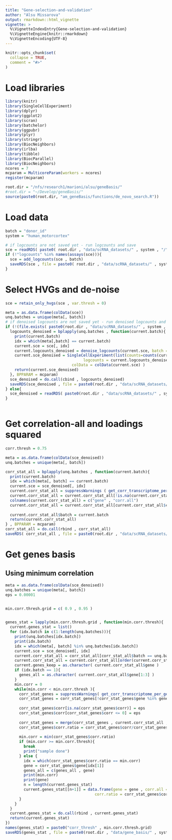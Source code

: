 ```yaml
---
title: "Gene-selection-and-validation"
author: "Alsu Missarova"
output: rmarkdown::html_vignette
vignette: >
  %\VignetteIndexEntry{Gene-selection-and-validation}
  %\VignetteEngine{knitr::rmarkdown}
  %\VignetteEncoding{UTF-8}
---
```


```r
knitr::opts_chunk$set(
  collapse = TRUE,
  comment = "#>"
)
```

# Load libraries

```r

library(knitr)
library(SingleCellExperiment)
library(dplyr)
library(ggplot2)
library(scran)
library(batchelor)
library(ggpubr)
library(plyr)
library(stringr)
library(BiocNeighbors)
library(irlba)
library(tibble)
library(BiocParallel)
library(BiocNeighbors)
ncores = 7
mcparam = MulticoreParam(workers = ncores)
register(mcparam)

root.dir = "/nfs/research1/marioni/alsu/geneBasis/"
#root.dir = "~/Develop/geneBasis/"
source(paste0(root.dir, "am_geneBasis/functions/de_novo_search.R"))

```

# Load data

```r

batch = "donor_id"
system = "human_motorcortex"

# if logcounts are not saved yet - run logcounts and save
sce = readRDS( paste0( root.dir , "data/scRNA_datasets/" , system , "/" , system , ".rds") )
if (!"logcounts" %in% names(assays(sce))){
  sce = add_logcounts(sce , batch)
  saveRDS(sce , file = paste0( root.dir , "data/scRNA_datasets/" , system , "/" , system , ".rds") )
}


```

# Select HVGs and de-noise

```r


sce = retain_only_hvgs(sce , var.thresh = 0)

meta = as.data.frame(colData(sce))
unq.batches = unique(meta[, batch])
# if denoised logcounts are not saved yet - run denoised logcounts and save
if (!(file.exists( paste0(root.dir , "data/scRNA_datasets/" , system , "/" , system , "__denoised.Rds") ) ) ){
  logcounts_denoised = bplapply(unq.batches , function(current.batch){
    print(current.batch)
    idx = which(meta[,batch] == current.batch)
    current.sce = sce[, idx]
    current.logcounts_denoised = denoise_logcounts(current.sce, batch = NULL, n.neigh = 10, nPC = 100)
    current.sce_denoised = SingleCellExperiment(list(counts=counts(current.sce) , 
                                  logcounts = current.logcounts_denoised) , 
                             colData = colData(current.sce) )
    return(current.sce_denoised)
  }, BPPARAM = mcparam)
  sce_denoised = do.call(cbind , logcounts_denoised)
  saveRDS(sce_denoised , file = paste0(root.dir , "data/scRNA_datasets/" , system , "/" , system , "__denoised.Rds"))
} else{
  sce_denoised = readRDS( paste0(root.dir , "data/scRNA_datasets/" , system , "/" , system , "__denoised.Rds") )
}
  

```

# Get correlation-all and loadings squared

```r


corr.thresh = 0.75

meta = as.data.frame(colData(sce_denoised))
unq.batches = unique(meta[, batch])

corr_stat_all = bplapply(unq.batches , function(current.batch){
  print(current.batch)
  idx = which(meta[, batch] == current.batch)
  current.sce = sce_denoised[, idx]
  current.corr_stat_all = suppressWarnings ( get_corr_transcriptome_per_gene(current.sce , assay = "logcounts", genes = rownames(current.sce), batch = NULL, n.neigh = 5 , nPC = 100 , genes.predict = rownames(current.sce) , method = "spearman") )
  current.corr_stat_all = current.corr_stat_all[!is.na(current.corr_stat_all$corr) , ]
  colnames(current.corr_stat_all) = c("gene" , "corr.all")
  current.corr_stat_all = current.corr_stat_all[current.corr_stat_all$corr.all > corr.thresh , ]
  
  current.corr_stat_all$batch = current.batch
  return(current.corr_stat_all)
} , BPPARAM = mcparam)
corr_stat_all = do.call(rbind , corr_stat_all)
saveRDS( corr_stat_all , file = paste0(root.dir , "data/scRNA_datasets/" , system , "/" , system , "corr_stat_all.Rds"))


```

# Get genes basis

## Using minimum correlation

```r


meta = as.data.frame(colData(sce_denoised))
unq.batches = unique(meta[, batch])
eps = 0.00001


min.corr.thresh.grid = c( 0.9 , 0.95 )


genes_stat = lapply(min.corr.thresh.grid , function(min.corr.thresh){
  current.genes_stat = list()
  for (idx.batch in c(1:length(unq.batches))){
    print(unq.batches[idx.batch])
    print(idx.batch)
    idx = which(meta[, batch] %in% unq.batches[idx.batch])
    current.sce = sce_denoised[, idx]
    current.corr_stat_all = corr_stat_all[corr_stat_all$batch == unq.batches[idx.batch] , ]
    current.corr_stat_all = current.corr_stat_all[order(current.corr_stat_all$corr.all , decreasing = T) , ]
    current.genes_keep = as.character( current.corr_stat_all$gene )
    if (idx.batch == 1){
      genes_all = as.character( current.corr_stat_all$gene[1:3] )
    }
    min.corr = 0
    while(min.corr < min.corr.thresh ){
      corr_stat_genes = suppressWarnings( get_corr_transcriptome_per_gene(current.sce , assay = "logcounts" , genes = genes_all , batch = NULL, n.neigh = 5 , nPC = length(genes_all) - 1 , genes.predict = current.genes_keep , method = "spearman"))
      corr_stat_genes = corr_stat_genes[!corr_stat_genes$gene %in% genes_all , ]
    
      corr_stat_genes$corr[is.na(corr_stat_genes$corr)] = eps
      corr_stat_genes$corr[corr_stat_genes$corr <= 0] = eps
    
      corr_stat_genes = merge(corr_stat_genes , current.corr_stat_all , all.x = T , all.y = F)
      corr_stat_genes$corr.ratio = corr_stat_genes$corr/corr_stat_genes$corr.all
    
      min.corr = min(corr_stat_genes$corr.ratio)
      if (min.corr >= min.corr.thresh){
        break
        print("sample done")
      } else {
        idx = which(corr_stat_genes$corr.ratio == min.corr)
        gene = corr_stat_genes$gene[idx[1]]
        genes_all = c(genes_all , gene)
        print(min.corr)
        print(gene)
        n = length(current.genes_stat)
        current.genes_stat[[n+1]] = data.frame(gene = gene , corr.all = corr_stat_genes$corr.all[corr_stat_genes$gene == gene] , 
                                       corr.ratio = corr_stat_genes$corr.ratio[corr_stat_genes$gene == gene] , batch = unq.batches[idx.batch])
      }
    }
  }
  current.genes_stat = do.call(rbind , current.genes_stat)
  return(current.genes_stat)
})
names(genes_stat) = paste0("corr_thresh" , min.corr.thresh.grid)
saveRDS(genes_stat , file = paste0(root.dir , "data/gene_basis/" , system  , "/" , system , "__minCorr_selection.Rds"))



```



